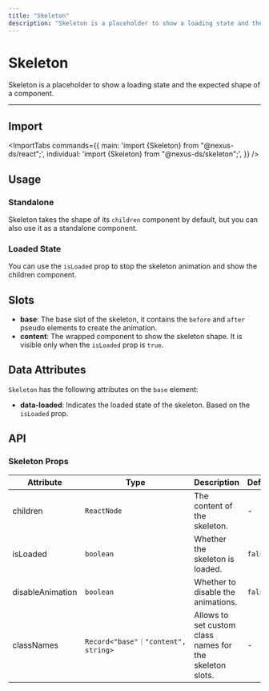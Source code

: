 ```yaml
---
title: "Skeleton"
description: "Skeleton is a placeholder to show a loading state and the expected shape of a component."
---
```



# Skeleton

Skeleton is a placeholder to show a loading state and the expected shape of a component.

<ComponentLinks component="skeleton" rscCompatible />

---



## Import

<ImportTabs
  commands={{
    main: 'import {Skeleton} from "@nexus-ds/react";',
    individual: 'import {Skeleton} from "@nexus-ds/skeleton";',
  }}
/>

## Usage

<CodeDemo title="Usage" files={skeletonContent.usage} />

### Standalone

Skeleton takes the shape of its `children` component by default, but you can also use
it as a standalone component.

<CodeDemo title="Standalone" files={skeletonContent.standalone} />

### Loaded State

You can use the `isLoaded` prop to stop the skeleton animation and show the children component.

<CodeDemo title="Loaded State" files={skeletonContent.loaded} />

## Slots

- **base**: The base slot of the skeleton, it contains the `before` and `after` pseudo elements to create the animation.
- **content**: The wrapped component to show the skeleton shape. It is visible only when the `isLoaded` prop is `true`.

<Spacer y={4}/>  

## Data Attributes

`Skeleton` has the following attributes on the `base` element:

- **data-loaded**:
  Indicates the loaded state of the skeleton. Based on the `isLoaded` prop.

<Spacer y={4}/>  

## API

### Skeleton Props

| Attribute        | Type                                | Description                                              | Default |
| ---------------- | ----------------------------------- | -------------------------------------------------------- | ------- |
| children         | `ReactNode`                         | The content of the skeleton.                             | -       |
| isLoaded         | `boolean`                           | Whether the skeleton is loaded.                          | `false` |
| disableAnimation | `boolean`                           | Whether to disable the animations.                       | `false` |
| classNames       | `Record<"base"｜"content", string>` | Allows to set custom class names for the skeleton slots. | -       |
